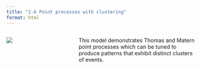 ```yaml
---
title: "2.6 Point processes with clustering"
format: html
---
```


:::: {.columns}
::: {.column width=35%}
[![](2.6-cluster.png){style="padding-right:10px;"}](2.6-cluster-using-R.nlogox)
:::

::: {.column width=65%}
This model demonstrates Thomas and Matern point processes which can be tuned to produce patterns that exhibit distinct clusters of events.
:::
::::
